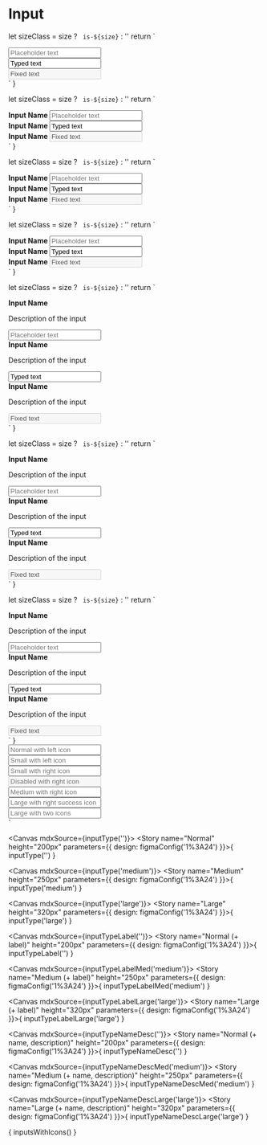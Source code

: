 
<Meta title="Form/Input" />

# Input

  let sizeClass = size ? ` is-${size}` : ''
  return `
  <div class="margin-bottom-small">
    <input class="input${sizeClass}" type="text" placeholder="Placeholder text"/>
  </div>
  <div class="margin-bottom-small">
    <input class="input${sizeClass}" type="text" value="Typed text"/>
  </div>
  <div class="margin-bottom-small">
  <input class="input${sizeClass}" type="text" value="Fixed text" disabled/>
  </div>`
}

  let sizeClass = size ? ` is-${size}` : ''
  return `
  <div class="margin-bottom-small">
    <label class="margin-bottom-small is-inline-block"> <strong> Input Name </strong> </label>
    <input class="input${sizeClass}" type="text" placeholder="Placeholder text"/>
  </div>
  <div class="margin-bottom-small">
    <label class="margin-bottom-small is-inline-block"> <strong> Input Name </strong> </label>
    <input class="input${sizeClass}" type="text" value="Typed text"/>
  </div>
  <div class="margin-bottom-small">
    <label class="margin-bottom-small is-inline-block"> <strong> Input Name </strong> </label>
    <input class="input${sizeClass}" type="text" value="Fixed text" disabled/>
    </div>`
}

  let sizeClass = size ? ` is-${size}` : ''
  return `
  <div class="margin-bottom-small">
    <label class="body-big margin-bottom-small is-inline-block"> <strong> Input Name </strong> </label>
    <input class="input${sizeClass}" type="text" placeholder="Placeholder text"/>
  </div>
  <div class="margin-bottom-small">
    <label class="body-big margin-bottom-small is-inline-block"> <strong> Input Name </strong> </label>
    <input class="input${sizeClass}" type="text" value="Typed text"/>
  </div>
  <div class="margin-bottom-small">
    <label class="body-big margin-bottom-small is-inline-block"> <strong> Input Name </strong> </label>
    <input class="input${sizeClass}" type="text" value="Fixed text" disabled/>
    </div>`
}

  let sizeClass = size ? ` is-${size}` : ''
  return `
  <div class="margin-bottom-small">
    <label class="body-bigger margin-bottom-small"> <strong> Input Name </strong> </label>
    <input class="input${sizeClass}" type="text" placeholder="Placeholder text"/>
  </div>
  <div class="margin-bottom-small">
    <label class="body-bigger margin-bottom-small"> <strong> Input Name </strong> </label>
    <input class="input${sizeClass}" type="text" value="Typed text"/>
  </div>
  <div class="margin-bottom-small">
    <label class="body-bigger margin-bottom-small"> <strong> Input Name </strong> </label>
    <input class="input${sizeClass}" type="text" value="Fixed text" disabled/>
    </div>`
}

  let sizeClass = size ? ` is-${size}` : ''
  return `
  <div class="margin-bottom-small">
    <label class="margin-bottom-small"> <strong> Input Name </strong> </label>
    <p class="margin-bottom-small"> Description of the input </p>
    <input class="input${sizeClass}" type="text" placeholder="Placeholder text"/>
  </div>
  <div class="margin-bottom-small">
    <label class="margin-bottom-small"> <strong> Input Name </strong> </label>
    <p class="margin-bottom-small"> Description of the input </p>
    <input class="input${sizeClass}" type="text" value="Typed text"/>
  </div>
  <div class="margin-bottom-small">
    <label class="margin-bottom-small"> <strong> Input Name </strong> </label>
    <p class="margin-bottom-small"> Description of the input </p>
    <input class="input${sizeClass}" type="text" value="Fixed text" disabled/>
    </div>`
}

  let sizeClass = size ? ` is-${size}` : ''
  return `
  <div class="margin-bottom-small">
    <label class="body-big margin-bottom-small"> <strong> Input Name </strong> </label>
    <p class="body-big margin-bottom-small"> Description of the input </p>
    <input class="input${sizeClass}" type="text" placeholder="Placeholder text"/>
  </div>
  <div class="margin-bottom-small">
    <label class="body-big margin-bottom-small"> <strong> Input Name </strong> </label>
    <p class="body-big margin-bottom-small"> Description of the input </p>
    <input class="input${sizeClass}" type="text" value="Typed text"/>
  </div>
  <div class="margin-bottom-small">
    <label class="body-big margin-bottom-small"> <strong> Input Name </strong> </label>
    <p class="body-big margin-bottom-small"> Description of the input </p>
    <input class="input${sizeClass}" type="text" value="Fixed text" disabled/>
    </div>`
}

  let sizeClass = size ? ` is-${size}` : ''
  return `
  <div class="margin-bottom-small">
    <label class="body-bigger margin-bottom-small"> <strong> Input Name </strong> </label>
    <p class="body-bigger margin-bottom-small"> Description of the input </p>
    <input class="input${sizeClass}" type="text" placeholder="Placeholder text"/>
  </div>
  <div class="margin-bottom-small">
    <label class="body-bigger margin-bottom-small"> <strong> Input Name </strong> </label>
    <p class="body-bigger margin-bottom-small"> Description of the input </p>
    <input class="input${sizeClass}" type="text" value="Typed text"/>
  </div>
  <div class="margin-bottom-small">
    <label class="body-bigger margin-bottom-small"> <strong> Input Name </strong> </label>
    <p class="body-bigger margin-bottom-small"> Description of the input </p>
    <input class="input${sizeClass}" type="text" value="Fixed text" disabled/>
    </div>`
}

  <div class="control has-icons-left margin-bottom-normal">
    <input class="input" type="email" placeholder="Normal with left icon"></input>
    <span class="icon is-left">
      <i class="icon search"></i>
    </span>
  </div>
  <div class="control has-icons-left margin-bottom-normal">
    <input class="input" type="email" placeholder="Small with left icon"></input>
    <span class="icon is-small is-left">
      <i class="icon search"></i>
    </span>
  </div>
  <div class="control has-icons-right  margin-bottom-normal">
    <input class="input" type="email" placeholder="Small with right icon"></input>
    <span class="icon is-small is-right">
      <i class="icon search"></i>
    </span>
  </div>
  <div class="control has-icons-right margin-bottom-normal">
    <input disabled class="input" type="email" placeholder="Disabled with right icon"></input>
    <span class="icon is-small is-right has-text-orange">
      <i class="fas fa-envelope"></i>
    </span>
    <span class="icon is-small is-right">
      <i class="icon search"></i>
    </span>
  </div>
  <div class="control has-icons-right margin-bottom-normal">
    <input class="input is-medium" type="email" placeholder="Medium with right icon"></input>
    <span class="icon is-right has-text-orange">
      <i class="icon cross"></i>
    </span>
  </div>
  <div class="control has-icons-right margin-bottom-normal">
    <input class="input is-large" type="email" placeholder="Large with right success icon"></input>
    <span class="icon is-right has-text-success">
      <i class="icon cross"></i>
    </span>
  </div>
  <div class="control has-icons-left has-icons-right">
    <input class="input is-large" type="email" placeholder="Large with two icons">
    <span class="icon is-medium is-left">
      <i class="icon search"></i>
    </span>
    <span class="icon is-medium is-right">
      <i class="icon cross"></i>
    </span>
  </div>
`


<Canvas mdxSource={inputType('')}>
  <Story name="Normal" height="200px" parameters={{
    design: figmaConfig('1%3A24')
  }}>{
    inputType('')
  }</Story>
</Canvas>

<Canvas mdxSource={inputType('medium')}>
  <Story name="Medium" height="250px" parameters={{
    design: figmaConfig('1%3A24')
  }}>{
    inputType('medium')
  }</Story>
</Canvas>

<Canvas mdxSource={inputType('large')}>
  <Story name="Large" height="320px" parameters={{
    design: figmaConfig('1%3A24')
  }}>{
    inputType('large')
  }</Story>
</Canvas>

<Canvas mdxSource={inputTypeLabel('')}>
  <Story name="Normal (+ label)" height="200px" parameters={{
    design: figmaConfig('1%3A24')
  }}>{
    inputTypeLabel('')
  }</Story>
</Canvas>

<Canvas mdxSource={inputTypeLabelMed('medium')}>
  <Story name="Medium (+ label)" height="250px" parameters={{
    design: figmaConfig('1%3A24')
  }}>{
    inputTypeLabelMed('medium')
  }</Story>
</Canvas>

<Canvas mdxSource={inputTypeLabelLarge('large')}>
  <Story name="Large (+ label)" height="320px" parameters={{
    design: figmaConfig('1%3A24')
  }}>{
    inputTypeLabelLarge('large')
  }</Story>
</Canvas>

<Canvas mdxSource={inputTypeNameDesc('')}>
  <Story name="Normal (+ name, description)" height="200px" parameters={{
    design: figmaConfig('1%3A24')
  }}>{
    inputTypeNameDesc('')
  }</Story>
</Canvas>

<Canvas mdxSource={inputTypeNameDescMed('medium')}>
  <Story name="Medium (+ name, description)" height="250px" parameters={{
    design: figmaConfig('1%3A24')
  }}>{
    inputTypeNameDescMed('medium')
  }</Story>
</Canvas>

<Canvas mdxSource={inputTypeNameDescLarge('large')}>
  <Story name="Large (+ name, description)" height="320px" parameters={{
    design: figmaConfig('1%3A24')
  }}>{
    inputTypeNameDescLarge('large')
  }</Story>
</Canvas>

<Canvas mdxSource={inputsWithIcons()}>
  <Story name="With Icons" height="320px" parameters={{
    design: figmaConfig('1%3A24')
  }}>{
    inputsWithIcons()
  }</Story>
</Canvas>
